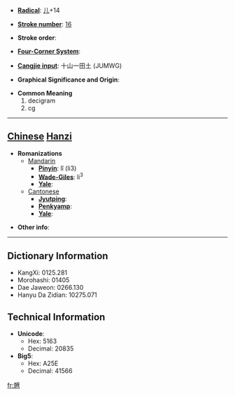 * '''[[Wiktionary:Chinese radical index| Radical]]''': [[Wiktionary:Chinese radical index 儿|儿]]+14

* '''[[Wiktionary:Chinese total strokes index|Stroke number]]''': [[Wiktionary:Chinese total strokes index 16|16]]

* '''Stroke order''': 

* '''[[Wiktionary:Chinese four corner index|Four-Corner System]]''': 

* '''[[Wiktionary:Chinese Cangjie index|Cangjie input]]''': 十山一田土 (JUMWG)

* '''Graphical Significance and Origin''': 

* '''Common Meaning'''
*#decigram
*# cg


----

== [[Chinese]] [[Hanzi]] ==

* '''Romanizations'''
** [[Mandarin]]
*** '''[[Pinyin]]''': lǐ (li3)
*** '''[[Wade-Giles]]''': li<sup>3</sup>
*** '''[[Yale]]''': 
**[[Cantonese]]
***'''[[Jyutping]]''':
***'''[[Penkyamp]]''': 
***'''[[Yale]]''': 

* '''Other info''': 

----

== Dictionary Information ==

* KangXi: 0125.281
* Morohashi: 01405
* Dae Jaweon: 0266.130
* Hanyu Da Zidian: 10275.071

== Technical Information ==

* '''Unicode''':
** Hex: 5163
** Decimal: 20835
* '''Big5''':
** Hex: A25E
** Decimal: 41566

[[fr:兣]]
